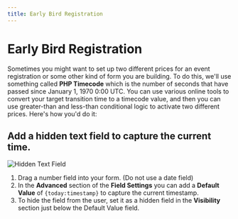 ```yaml
---
title: Early Bird Registration
---
```


# Early Bird Registration

Sometimes you might want to set up two different prices for an event registration or some other kind of form you are building. To do this, we'll use something called **PHP Timecode** which is the number of seconds that have passed since January 1, 1970 0:00 UTC. You can use various online tools to convert your target transition time to a timecode value, and then you can use greater-than and less-than conditional logic to activate two different prices. Here's how you'd do it:

## Add a hidden text field to capture the current time.

![Hidden Text Field](./img/early-bird-registration.jpg)

1. Drag a number field into your form. (Do not use a date field)
2. In the **Advanced** section of the **Field Settings** you can add a **Default Value** of `{today:timestamp}` to capture the current timestamp.
3. To hide the field from the user, set it as a hidden field in the **Visibility** section just below the Default Value field.